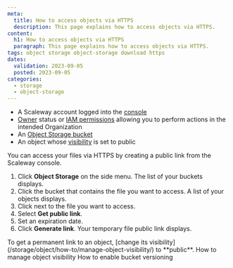 ```yaml
---
meta:
  title: How to access objects via HTTPS
  description: This page explains how to access objects via HTTPS.
content:
  h1: How to access objects via HTTPS
  paragraph: This page explains how to access objects via HTTPS.
tags: object storage object-storage download https
dates:
  validation: 2023-09-05
  posted: 2023-09-05
categories:
  - storage
  - object-storage
---
```


<Macro id="requirements" />

- A Scaleway account logged into the [console](https://console.scaleway.com)
- [Owner](/identity-and-access-management/iam/concepts/#owner) status or [IAM permissions](/identity-and-access-management/iam/concepts/#permission) allowing you to perform actions in the intended Organization
- An [Object Storage bucket](/storage/object/how-to/create-a-bucket/)
- An object whose [visibility](/storage/object/how-to/manage-object-visibility) is set to public


You can access your files via HTTPS by creating a public link from the Scaleway console.

1. Click **Object Storage** on the side menu. The list of your buckets displays.
2. Click the bucket that contains the file you want to access. A list of your objects displays.
3. Click <Icon name="more" /> next to the file you want to access.
4. Select **Get public link**.
5. Set an expiration date.
6. Click **Generate link**. Your temporary file public link displays.

<Message type="note">
  To get a permanent link to an object, [change its visibility](/storage/object/how-to/manage-object-visibility/) to **public**.
</Message>


<Navigation title="See also">
  <PreviousButton to="/storage/object/how-to/manage-object-visibility">How to manage object visibility</PreviousButton>
  <NextButton to="/storage/object/how-to/enable-bucket-versioning/">How to enable bucket versioning</NextButton>
</Navigation>